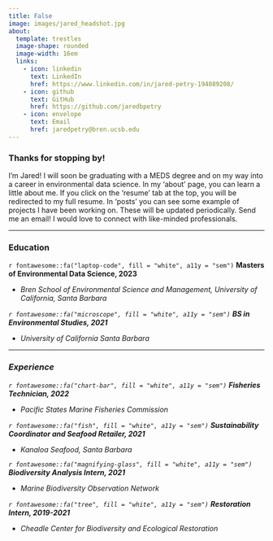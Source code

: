 ```yaml
---
title: False
image: images/jared_headshot.jpg
about:
  template: trestles
  image-shape: rounded
  image-width: 16em
  links: 
    - icon: linkedin
      text: LinkedIn
      href: https://www.linkedin.com/in/jared-petry-194089208/
    - icon: github
      text: GitHub
      href: https://github.com/jaredbpetry
    - icon: envelope
      text: Email
      href: jaredpetry@bren.ucsb.edu
---
```


### Thanks for stopping by!
I'm Jared!  I will soon be graduating with a MEDS degree and on my way into a career in environmental data science.  In my 'about' page, you can learn a little about me.  If you click on the 'resume' tab at the top, you will be redirected to my full resume. In 'posts' you can see some example of projects I have been working on.  These will be updated periodically.  Send me an email!  I would love to connect with like-minded professionals.

---------------------------------------------------

### Education


<div class="topbr">
<p class="custom-subtitle">`r fontawesome::fa("laptop-code", fill = "white", a11y = "sem")` **Masters of Environmental Data Science, 2023**</p>  
<p class="custom-subtitle2"> - <em>Bren School of Environmental Science and Management, University of California, Santa Barbara</p>

<p class="custom-subtitle">`r fontawesome::fa("microscope", fill = "white", a11y = "sem")` **BS in Environmental Studies, 2021**</p>  
<p class="custom-subtitle2"> - <em>University of California Santa Barbara</p>
</div>

----------------------------------------------------

### Experience

<div class="topbr">
<p class="custom-subtitle">`r fontawesome::fa("chart-bar", fill = "white", a11y = "sem")` **Fisheries Technician, 2022**</p>  

<p class="custom-subtitle2"> - <em>Pacific States Marine Fisheries Commission</p>  

<p class="custom-subtitle">`r fontawesome::fa("fish", fill = "white", a11y = "sem")` **Sustainability Coordinator and Seafood Retailer, 2021**</p>    

<p class="custom-subtitle2"> - <em>Kanaloa Seafood, Santa Barbara</p>
</div>

<div class="topbr">
<p class="custom-subtitle">`r fontawesome::fa("magnifying-glass", fill = "white", a11y = "sem")` **Biodiversity Analysis Intern, 2021**</p>  

<p class="custom-subtitle2"> - <em>Marine Biodiversity Observation Network</p>  

<p class="custom-subtitle">`r fontawesome::fa("tree", fill = "white", a11y = "sem")` **Restoration Intern, 2019-2021**</p>    

<p class="custom-subtitle2"> - <em>Cheadle Center for Biodiversity and Ecological Restoration</p>
</div>










